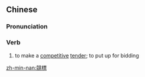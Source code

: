 {{also|竞标}}
==Chinese==
{{zh-forms|s=竞标}}

===Pronunciation===
{{zh-pron
|m=jìngbiāo
|cat=v
}}

===Verb===
{{zh-verb}}

# to make a [[competitive]] [[tender]]; to put up for bidding

[[zh-min-nan:競標]]